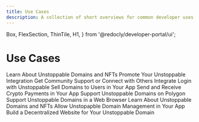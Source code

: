 ```yaml
---
title: Use Cases
description: A collection of short overviews for common developer uses cases for Unstoppable products and services.
---
```


  Box,
  FlexSection,
  ThinTile,
  H1,
} from '@redocly/developer-portal/ui';

<H1>Use Cases</H1>
  <FlexSection justifyContent="space-around" flexWrap="wrap">
    <ThinTile to="unstoppable-nft-domains.md" bgColor="#73A7FE" color="#fff" textAlign="left">
    Learn About Unstoppable Domains and NFTs
    </ThinTile>
    <ThinTile to="promote-ud-integration.md" bgColor="#4d4b99" color="#fff" textAlign="left">
    Promote Your Unstoppable Integration
    </ThinTile>
    <ThinTile to="get-community-support.md" bgColor="#4d4b99" color="#fff" textAlign="left">
    Get Community Support or Connect with Others
    </ThinTile>
    <ThinTile to="integrate-login-auth-server.md" bgColor="#4d4b99" color="#fff" textAlign="left">
    Integrate Login with Unstoppable
    </ThinTile>
    <ThinTile to="sell-domains-users.md" bgColor="#4d4b99" color="#fff" textAlign="left">
    Sell Domains to Users in Your App
    </ThinTile>
    <ThinTile to="send-receive-crypto-app.md" bgColor="#4d4b99" color="#fff" textAlign="left">
    Send and Receive Crypto Payments in Your App
    </ThinTile>
    <ThinTile to="support-polygon.md" bgColor="#4d4b99" color="#fff" textAlign="left">
    Support Unstoppable Domains on Polygon
    </ThinTile>
    <ThinTile to="support-ud-browser.md" bgColor="#4d4b99" color="#fff" textAlign="left">
    Support Unstoppable Domains in a Web Browser
    </ThinTile>
    <ThinTile to="unstoppable-nft-domains.md" bgColor="#4d4b99" color="#fff" textAlign="left">
    Learn About Unstoppable Domains and NFTs
    </ThinTile>
    <ThinTile to="users-manage-domains.md" bgColor="#4d4b99" color="#fff" textAlign="left">
    Allow Unstopapble Domain Management in Your App
    </ThinTile>
    <ThinTile to="build-dwebsite-domain.md" bgColor="#4d4b99" color="#fff" textAlign="left">
    Build a Decentralized Website for Your Unstoppable Domain
    </ThinTile>
  </FlexSection>
